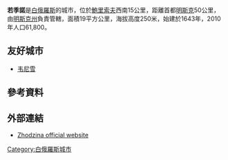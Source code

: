 {{Infobox settlement
|settlement_type= 市
|name = 若季諾
|native_name= Жодзіна / Жодино
|nickname=
|image_skyline= BELAZ truck zhodino.jpg
|image_caption= 一辆卡车在别拉斯工厂外装车
|image_flag= Flag of Zhodzina.svg
|image_shield= Coat of Arms of Žodzina, Belarus.svg
|image_map=
|subdivision_type= [[国家|国家]]
|subdivision_name= {{flag|Belarus}}
|subdivision_type1  = [[白俄罗斯行政区划|州]]
|subdivision_name1  = {{flagicon image|Flag of minsk province.svg}} [[明斯克州|明斯克]]
|subdivision_type2  = 区
|subdivision_name2  = {{flagicon image|Flag of Smalavičy.svg}} [[Smalyavichy_Raion|Smalyavichy]]
|leader_title=
|leader_name=
|established_title  = 建立
|established_date= 1963
|area_magnitude=
|area_total_km2= 21.97
|area_land_km2      =
|area_water_km2     =
|population_as_of= 2013
|population_footnotes  =<ref>{{cite web|url=http://belstat.gov.by/homep/ru/indicators/regions_current_data/vol_1/11.pdf |title=Archived copy |accessdate=January 15, 2014 |dead-url=yes |archiveurl=https://web.archive.org/web/20140403195647/http://belstat.gov.by/homep/ru/indicators/regions_current_data/vol_1/11.pdf |archivedate=April 3, 2014 }}</ref>
|population_total= 62924
|population_metro=
|population_density_km2 = auto
|timezone = [[欧洲东部时间|EET]]
|utc_offset= +2
|timezone_DST= [[歐洲東部夏令時間|EEST]]
|utc_offset_DST= +3
|pushpin_map= Belarus
|map_caption= 若季诺在白俄罗斯的位置
|coordinates= {{coord|54|06|00|N|28|21|00|E|region:BY|display=inline,title}}
|elevation_m= 250
|postal_code_type= 邮政编码
|postal_code= 222160, 222163
|area_code= +375 1775
|blank_name=车牌号
|blank_info=5
|website= {{Official website|http://www.zhodino.minsk-region.by/en/}} 
|footnotes=
}}
'''若季諾'''是[[白俄羅斯|白俄羅斯]]的城市，位於[[鮑里索夫|鮑里索夫]]西南15公里，距離首都[[明斯克|明斯克]]50公里，由[[明斯克州|明斯克州]]負責管轄，面積19平方公里，海拔高度250米，始建於1643年，2010年人口61,800。

==友好城市==
* {{FRA}} [[韦尼雪|韦尼雪]]

==參考資料==
{{reflist}}

==外部連結==
*{{ru icon}} [https://web.archive.org/web/20111217045118/http://zhodzina.info/ Zhodzina official website]

{{Belarus-geo-stub}}
{{Minsk Region}}
[[Category:白俄羅斯城市|Category:白俄羅斯城市]]
